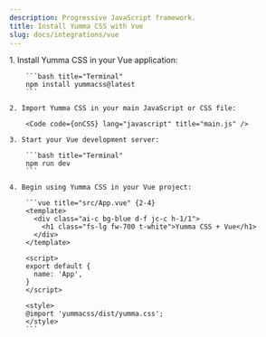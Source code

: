 ```yaml
---
description: Progressive JavaScript framework.
title: Install Yumma CSS with Vue
slug: docs/integrations/vue
---
```




<Steps>
    1. Install Yumma CSS in your Vue application:

        ```bash title="Terminal"
        npm install yummacss@latest
        ```

    2. Import Yumma CSS in your main JavaScript or CSS file:

        <Code code={onCSS} lang="javascript" title="main.js" />

    3. Start your Vue development server:

        ```bash title="Terminal"
        npm run dev
        ```

    4. Begin using Yumma CSS in your Vue project:

        ```vue title="src/App.vue" {2-4}
        <template>
          <div class="ai-c bg-blue d-f jc-c h-1/1">
            <h1 class="fs-lg fw-700 t-white">Yumma CSS + Vue</h1>
          </div>
        </template>

        <script>
        export default {
          name: 'App',
        }
        </script>

        <style>
        @import 'yummacss/dist/yumma.css';
        </style>
        ```
</Steps>